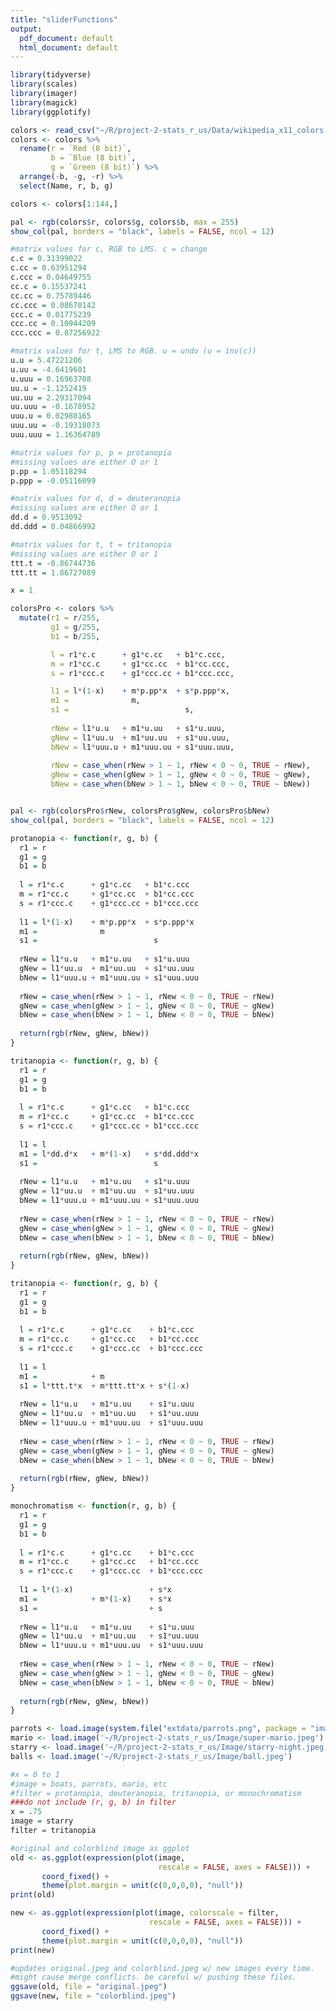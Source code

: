 ```yaml
---
title: "sliderFunctions"
output:
  pdf_document: default
  html_document: default
---
```



```r
library(tidyverse)
library(scales)
library(imager)
library(magick)
library(ggplotify)
```

```r
colors <- read_csv("~/R/project-2-stats_r_us/Data/wikipedia_x11_colors.csv")
colors <- colors %>%
  rename(r = `Red (8 bit)`,
         b = `Blue (8 bit)`,
         g = `Green (8 bit)`) %>%
  arrange(-b, -g, -r) %>%
  select(Name, r, b, g)

colors <- colors[1:144,]
```


```r
pal <- rgb(colors$r, colors$g, colors$b, max = 255)
show_col(pal, borders = "black", labels = FALSE, ncol = 12)
```

```r
#matrix values for c, RGB to LMS. c = change
c.c = 0.31399022
c.cc = 0.63951294
c.ccc = 0.04649755
cc.c = 0.15537241
cc.cc = 0.75789446
cc.ccc = 0.08670142
ccc.c = 0.01775239
ccc.cc = 0.10944209
ccc.ccc = 0.87256922

#matrix values for t, LMS to RGB. u = undo (u = inv(c))
u.u = 5.47221206
u.uu = -4.6419601
u.uuu = 0.16963708
uu.u = -1.1252419
uu.uu = 2.29317094
uu.uuu = -0.1678952
uuu.u = 0.02980165
uuu.uu = -0.19318073
uuu.uuu = 1.16364789

#matrix values for p, p = protanopia
#missing values are either O or 1
p.pp = 1.05118294
p.ppp = -0.05116099

#matrix values for d, d = deuteranopia
#missing values are either O or 1
dd.d = 0.9513092
dd.ddd = 0.04866992

#matrix values for t, t = tritanopia
#missing values are either O or 1
ttt.t = -0.86744736
ttt.tt = 1.86727089
```

```r
x = 1

colorsPro <- colors %>%
  mutate(r1 = r/255,
         g1 = g/255,
         b1 = b/255,

         l = r1*c.c      + g1*c.cc   + b1*c.ccc,
         m = r1*cc.c     + g1*cc.cc  + b1*cc.ccc,
         s = r1*ccc.c    + g1*ccc.cc + b1*ccc.ccc,

         l1 = l*(1-x)    + m*p.pp*x  + s*p.ppp*x,
         m1 =              m,
         s1 =                          s,
         
         rNew = l1*u.u   + m1*u.uu   + s1*u.uuu,
         gNew = l1*uu.u  + m1*uu.uu  + s1*uu.uuu,
         bNew = l1*uuu.u + m1*uuu.uu + s1*uuu.uuu,
         
         rNew = case_when(rNew > 1 ~ 1, rNew < 0 ~ 0, TRUE ~ rNew),
         gNew = case_when(gNew > 1 ~ 1, gNew < 0 ~ 0, TRUE ~ gNew),
         bNew = case_when(bNew > 1 ~ 1, bNew < 0 ~ 0, TRUE ~ bNew))


pal <- rgb(colorsPro$rNew, colorsPro$gNew, colorsPro$bNew)
show_col(pal, borders = "black", labels = FALSE, ncol = 12)
```

```r
protanopia <- function(r, g, b) {
  r1 = r
  g1 = g
  b1 = b
   
  l = r1*c.c      + g1*c.cc   + b1*c.ccc
  m = r1*cc.c     + g1*cc.cc  + b1*cc.ccc
  s = r1*ccc.c    + g1*ccc.cc + b1*ccc.ccc
   
  l1 = l*(1-x)    + m*p.pp*x  + s*p.ppp*x
  m1 =              m
  s1 =                          s
   
  rNew = l1*u.u   + m1*u.uu   + s1*u.uuu
  gNew = l1*uu.u  + m1*uu.uu  + s1*uu.uuu
  bNew = l1*uuu.u + m1*uuu.uu + s1*uuu.uuu
   
  rNew = case_when(rNew > 1 ~ 1, rNew < 0 ~ 0, TRUE ~ rNew)
  gNew = case_when(gNew > 1 ~ 1, gNew < 0 ~ 0, TRUE ~ gNew)
  bNew = case_when(bNew > 1 ~ 1, bNew < 0 ~ 0, TRUE ~ bNew)
  
  return(rgb(rNew, gNew, bNew))
}
``` 

```r
tritanopia <- function(r, g, b) {
  r1 = r
  g1 = g
  b1 = b
   
  l = r1*c.c      + g1*c.cc   + b1*c.ccc
  m = r1*cc.c     + g1*cc.cc  + b1*cc.ccc
  s = r1*ccc.c    + g1*ccc.cc + b1*ccc.ccc
   
  l1 = l
  m1 = l*dd.d*x   + m*(1-x)   + s*dd.ddd*x
  s1 =                          s
   
  rNew = l1*u.u   + m1*u.uu   + s1*u.uuu
  gNew = l1*uu.u  + m1*uu.uu  + s1*uu.uuu
  bNew = l1*uuu.u + m1*uuu.uu + s1*uuu.uuu
   
  rNew = case_when(rNew > 1 ~ 1, rNew < 0 ~ 0, TRUE ~ rNew)
  gNew = case_when(gNew > 1 ~ 1, gNew < 0 ~ 0, TRUE ~ gNew)
  bNew = case_when(bNew > 1 ~ 1, bNew < 0 ~ 0, TRUE ~ bNew)
  
  return(rgb(rNew, gNew, bNew))
}
``` 

```r
tritanopia <- function(r, g, b) {
  r1 = r
  g1 = g
  b1 = b
   
  l = r1*c.c      + g1*c.cc    + b1*c.ccc
  m = r1*cc.c     + g1*cc.cc   + b1*cc.ccc
  s = r1*ccc.c    + g1*ccc.cc  + b1*ccc.ccc
   
  l1 = l
  m1 =            + m
  s1 = l*ttt.t*x  + m*ttt.tt*x + s*(1-x)
   
  rNew = l1*u.u   + m1*u.uu    + s1*u.uuu
  gNew = l1*uu.u  + m1*uu.uu   + s1*uu.uuu
  bNew = l1*uuu.u + m1*uuu.uu  + s1*uuu.uuu
   
  rNew = case_when(rNew > 1 ~ 1, rNew < 0 ~ 0, TRUE ~ rNew)
  gNew = case_when(gNew > 1 ~ 1, gNew < 0 ~ 0, TRUE ~ gNew)
  bNew = case_when(bNew > 1 ~ 1, bNew < 0 ~ 0, TRUE ~ bNew)
  
  return(rgb(rNew, gNew, bNew))
}
``` 

```r
monochromatism <- function(r, g, b) {
  r1 = r
  g1 = g
  b1 = b
   
  l = r1*c.c      + g1*c.cc    + b1*c.ccc
  m = r1*cc.c     + g1*cc.cc   + b1*cc.ccc
  s = r1*ccc.c    + g1*ccc.cc  + b1*ccc.ccc
   
  l1 = l*(1-x)                 + s*x
  m1 =            + m*(1-x)    + s*x          
  s1 =                         + s
   
  rNew = l1*u.u   + m1*u.uu    + s1*u.uuu
  gNew = l1*uu.u  + m1*uu.uu   + s1*uu.uuu
  bNew = l1*uuu.u + m1*uuu.uu  + s1*uuu.uuu
   
  rNew = case_when(rNew > 1 ~ 1, rNew < 0 ~ 0, TRUE ~ rNew)
  gNew = case_when(gNew > 1 ~ 1, gNew < 0 ~ 0, TRUE ~ gNew)
  bNew = case_when(bNew > 1 ~ 1, bNew < 0 ~ 0, TRUE ~ bNew)
  
  return(rgb(rNew, gNew, bNew))
}
```

```r
parrots <- load.image(system.file("extdata/parrots.png", package = "imager"))
mario <- load.image('~/R/project-2-stats_r_us/Image/super-mario.jpeg')
starry <- load.image('~/R/project-2-stats_r_us/Image/starry-night.jpeg')
balls <- load.image('~/R/project-2-stats_r_us/Image/ball.jpeg')
```

```r
#x = 0 to 1
#image = boats, parrots, mario, etc
#filter = protanopia, deuteranopia, tritanopia, or monochromatism
###do not include (r, g, b) in filter
x = .75
image = starry
filter = tritanopia

#original and colorblind image as ggplot
old <- as.ggplot(expression(plot(image,
                                 rescale = FALSE, axes = FALSE))) +
       coord_fixed() +
       theme(plot.margin = unit(c(0,0,0,0), "null")) 
print(old)

new <- as.ggplot(expression(plot(image, colorscale = filter, 
                               rescale = FALSE, axes = FALSE))) +
       coord_fixed() +
       theme(plot.margin = unit(c(0,0,0,0), "null")) 
print(new)

#updates original.jpeg and colorblind.jpeg w/ new images every time. 
#might cause merge conflicts. be careful w/ pushing these files.
ggsave(old, file = "original.jpeg")
ggsave(new, file = "colorblind.jpeg")
```
